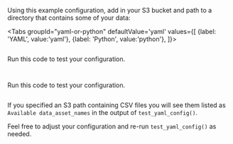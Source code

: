 
Using this example configuration, add in your S3 bucket and path to a directory that contains some of your data:

<Tabs
  groupId="yaml-or-python"
  defaultValue='yaml'
  values={[
  {label: 'YAML', value:'yaml'},
  {label: 'Python', value:'python'},
  ]}>

<TabItem value="yaml">

```python name="version-0.18.8 docs/docusaurus/docs/snippets/inferred_and_runtime_yaml_example.py datasource_yaml"
```

Run this code to test your configuration.

```python name="version-0.18.8 docs/docusaurus/docs/snippets/inferred_and_runtime_yaml_example.py test_yaml_config"
```

</TabItem>

<TabItem value="python">

```python name="version-0.18.8 docs/docusaurus/docs/snippets/inferred_and_runtime_python_example.py datasource_config"
```

Run this code to test your configuration.

```python name="version-0.18.8 docs/docusaurus/docs/snippets/inferred_and_runtime_python_example.py test_yaml_config"
```

</TabItem>

</Tabs>

If you specified an S3 path containing CSV files you will see them listed as `Available data_asset_names` in the output of `test_yaml_config()`.

Feel free to adjust your configuration and re-run `test_yaml_config()` as needed.